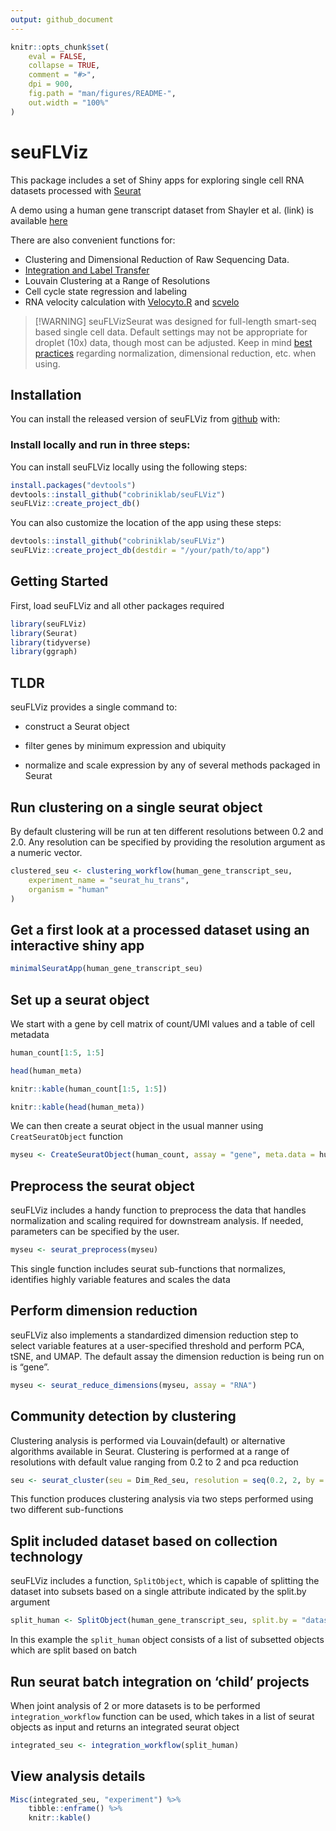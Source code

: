 ```yaml
---
output: github_document
---
```


<!-- README.md is generated from README.Rmd. Please edit that file -->

```r
knitr::opts_chunk$set(
    eval = FALSE,
    collapse = TRUE,
    comment = "#>",
    dpi = 900,
    fig.path = "man/figures/README-",
    out.width = "100%"
)
```


# seuFLViz

This package includes a set of Shiny apps for exploring single cell RNA datasets processed with <a href="https://github.com/satijalab/seurat" target="_blank" rel="noopener noreferrer">Seurat</a>

A demo using a human gene transcript dataset from Shayler et al. (link) is available <a href="http://cobrinik-1.saban-chla.usc.edu:8080/app/seuratApp" target="_blank" rel="noopener noreferrer">here</a>

There are also convenient functions for:

-   Clustering and Dimensional Reduction of Raw Sequencing Data.
-   <a href="https://satijalab.org/seurat/archive/v3.0/integration.html" target="_blank" rel="noopener noreferrer">Integration and Label Transfer</a>
-   Louvain Clustering at a Range of Resolutions
-   Cell cycle state regression and labeling
-   RNA velocity calculation with <a href="https://velocyto.org/" target="_blank" rel="noopener noreferrer">Velocyto.R</a> and <a href="https://scvelo.readthedocs.io/" target="_blank" rel="noopener noreferrer">scvelo</a>

> [!WARNING]
> seuFLVizSeurat was designed for full-length smart-seq based single cell data. Default settings may not be appropriate for droplet (10x) data, though most can be adjusted. Keep in mind [best practices](https://satijalab.org/seurat/articles/pbmc3k_tutorial) regarding normalization, dimensional reduction, etc. when using. 

## Installation

You can install the released version of seuFLViz from <a href="https://github.com/cobriniklab/seuFLViz" target="_blank" rel="noopener noreferrer">github</a> with:

### Install locally and run in three steps:

You can install seuFLViz locally using the following steps:

```r
install.packages("devtools")
devtools::install_github("cobriniklab/seuFLViz")
seuFLViz::create_project_db()
```

You can also customize the location of the app using these steps:

```r
devtools::install_github("cobriniklab/seuFLViz")
seuFLViz::create_project_db(destdir = "/your/path/to/app")
```


## Getting Started

First, load seuFLViz and all other packages required 

```r
library(seuFLViz)
library(Seurat)
library(tidyverse)
library(ggraph)
```

## TLDR

seuFLViz provides a single command to:

-   construct a Seurat object

-   filter genes by minimum expression and ubiquity

-   normalize and scale expression by any of several methods packaged in Seurat

## Run clustering on a single seurat object

By default clustering will be run at ten different resolutions between 0.2 and 2.0. Any resolution can be specified by providing the resolution argument as a numeric vector.

```r
clustered_seu <- clustering_workflow(human_gene_transcript_seu,
    experiment_name = "seurat_hu_trans",
    organism = "human"
)
```

## Get a first look at a processed dataset using an interactive shiny app

```r
minimalSeuratApp(human_gene_transcript_seu)
```

## Set up a seurat object

We start with a gene by cell matrix of count/UMI values and a table of cell metadata

```r
human_count[1:5, 1:5]

head(human_meta)
```

```r
knitr::kable(human_count[1:5, 1:5])

knitr::kable(head(human_meta))
```

We can then create a seurat object in the usual manner using `CreatSeuratObject` function

```r
myseu <- CreateSeuratObject(human_count, assay = "gene", meta.data = human_meta)
```

## Preprocess the seurat object

seuFLViz includes a handy function to preprocess the data that handles normalization and scaling required for downstream analysis. If needed, parameters can be specified by the user.

```r
myseu <- seurat_preprocess(myseu)
```

This single function includes seurat sub-functions that normalizes, identifies highly variable features and scales the data

## Perform dimension reduction

seuFLViz also implements a standardized dimension reduction step to select variable features at a user-specified threshold and perform PCA, tSNE, and UMAP. The default assay the dimension reduction is being run on is "gene".

```r
myseu <- seurat_reduce_dimensions(myseu, assay = "RNA")
```


## Community detection by clustering

Clustering analysis is performed via Louvain(default) or alternative algorithms available in Seurat. Clustering is performed at a range of resolutions with default value ranging from 0.2 to 2 and pca reduction

```r
seu <- seurat_cluster(seu = Dim_Red_seu, resolution = seq(0.2, 2, by = 0.2))
```

This function produces clustering analysis via two steps performed using two different sub-functions


## Split included dataset based on collection technology

seuFLViz includes a function, `SplitObject`, which is capable of splitting the dataset into subsets based on a single attribute indicated by the split.by argument 

```r
split_human <- SplitObject(human_gene_transcript_seu, split.by = "dataset")
```
In this example the `split_human` object consists of a list of subsetted objects which are split based on batch


## Run seurat batch integration on 'child' projects

When joint analysis of 2 or more datasets is to be performed `integration_workflow` function can be used, which takes in a list of seurat objects as input and returns an integrated seurat object

```r
integrated_seu <- integration_workflow(split_human)
```

## View analysis details

```r
Misc(integrated_seu, "experiment") %>%
    tibble::enframe() %>%
    knitr::kable()
```
